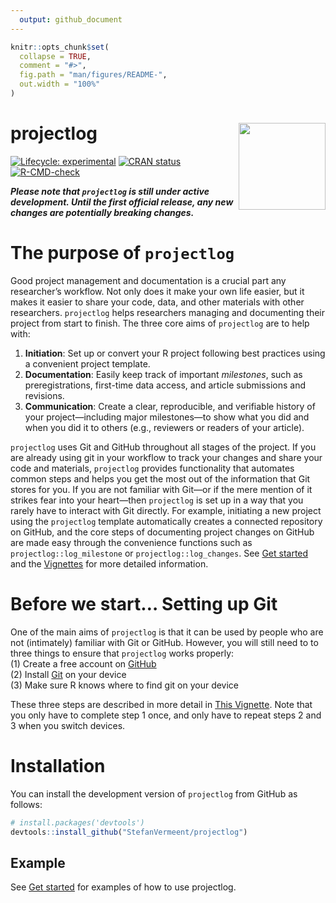 ```yaml
---
  output: github_document
---
```

  
  <!-- README.md is generated from README.Rmd. Please edit that file -->
  
```r
knitr::opts_chunk$set(
  collapse = TRUE,
  comment = "#>",
  fig.path = "man/figures/README-",
  out.width = "100%"
)
```

# projectlog <a href="https://stefanvermeent.github.io/projectlog/"><img src="man/figures/logo.png" align="right" height="139" /></a>

<!-- badges: start -->
[![Lifecycle: experimental](https://img.shields.io/badge/lifecycle-experimental-orange.svg)](https://lifecycle.r-lib.org/articles/stages.html#experimental)
[![CRAN status](https://www.r-pkg.org/badges/version/projectlog)](https://CRAN.R-project.org/package=projectlog)           
[![R-CMD-check](https://github.com/stefanvermeent/projectlog/actions/workflows/R-CMD-check.yaml/badge.svg)](https://github.com/stefanvermeent/projectlog/actions/workflows/R-CMD-check.yaml)
<!-- badges: end -->

***Please note that `projectlog` is still under active development. Until the first official release, any new changes are potentially breaking changes.***


# The purpose of `projectlog`

Good project management and documentation is a crucial part any researcher's workflow.
Not only does it make your own life easier, but it makes it easier to share your code, data, and other materials with other researchers.
`projectlog` helps researchers managing and documenting their project from start to finish.
The three core aims of `projectlog` are to help with:

  1. **Initiation**: Set up or convert your R project following best practices using a convenient project template.
  2. **Documentation**: Easily keep track of important *milestones*, such as preregistrations, first-time data access, and article submissions and revisions.
  3. **Communication**: Create a clear, reproducible, and verifiable history of your project---including major milestones---to show what you did and when you did it to others (e.g., reviewers or readers of your article).

`projectlog` uses Git and GitHub throughout all stages of the project.
If you are already using git in your workflow to track your changes and share your code and materials, `projectlog` provides functionality that automates common steps and helps you get the most out of the information that Git stores for you.
If you are not familiar with Git---or if the mere mention of it strikes fear into your heart---then `projectlog` is set up in a way that you rarely have to interact with Git directly.
For example, initiating a new project using the `projectlog` template automatically creates a connected repository on GitHub, and the core steps of documenting project changes on GitHub are made easy through the convenience functions such as `projectlog::log_milestone` or `projectlog::log_changes`.
See [Get started](https://stefanvermeent.github.io/projectlog/articles/projectlog.html) and the [Vignettes](https://stefanvermeent.github.io/projectlog/articles/) for more detailed information.

# Before we start... Setting up Git

One of the main aims of `projectlog` is that it can be used by people who are not (intimately) familiar with Git or GitHub.
However, you will still need to to three things to ensure that `projectlog` works properly:<br>
    (1) Create a free account on [GitHub](https://github.com/join)<br>
    (2) Install [Git](https://git-scm.com/downloads) on your device<br>
    (3) Make sure R knows where to find git on your device<br>
    
These three steps are described in more detail in [This Vignette](https://stefanvermeent.github.io/projectlog/articles/setting-up-git.html). 
Note that you only have to complete step 1 once, and only have to repeat steps 2 and 3 when you switch devices. 


# Installation

You can install the development version of `projectlog` from GitHub as follows:

```r
# install.packages('devtools')
devtools::install_github("StefanVermeent/projectlog")
```

## Example

See [Get started](https://stefanvermeent.github.io/projectlog/articles/projectlog.html) for examples of how to use projectlog.
